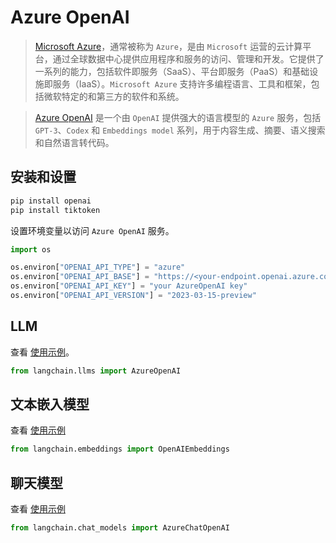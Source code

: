 # Azure OpenAI

> [Microsoft Azure](https://en.wikipedia.org/wiki/Microsoft_Azure)，通常被称为 `Azure`，是由 `Microsoft` 运营的云计算平台，通过全球数据中心提供应用程序和服务的访问、管理和开发。它提供了一系列的能力，包括软件即服务（SaaS）、平台即服务（PaaS）和基础设施即服务（IaaS）。`Microsoft Azure` 支持许多编程语言、工具和框架，包括微软特定的和第三方的软件和系统。


> [Azure OpenAI](https://learn.microsoft.com/en-us/azure/cognitive-services/openai/) 是一个由 `OpenAI` 提供强大的语言模型的 `Azure` 服务，包括 `GPT-3`、`Codex` 和 `Embeddings model` 系列，用于内容生成、摘要、语义搜索和自然语言转代码。


## 安装和设置

```bash
pip install openai
pip install tiktoken
```


设置环境变量以访问 `Azure OpenAI` 服务。

```python
import os

os.environ["OPENAI_API_TYPE"] = "azure"
os.environ["OPENAI_API_BASE"] = "https://<your-endpoint.openai.azure.com/"
os.environ["OPENAI_API_KEY"] = "your AzureOpenAI key"
os.environ["OPENAI_API_VERSION"] = "2023-03-15-preview"
```

## LLM

查看 [使用示例](/docs/modules/model_io/models/llms/integrations/azure_openai_example.html)。

```python
from langchain.llms import AzureOpenAI
```

## 文本嵌入模型

查看 [使用示例](/docs/modules/data_connection/text_embedding/integrations/azureopenai.html)

```python
from langchain.embeddings import OpenAIEmbeddings
```

## 聊天模型

查看 [使用示例](/docs/modules/model_io/models/chat/integrations/azure_chat_openai.html)

```python
from langchain.chat_models import AzureChatOpenAI
```

